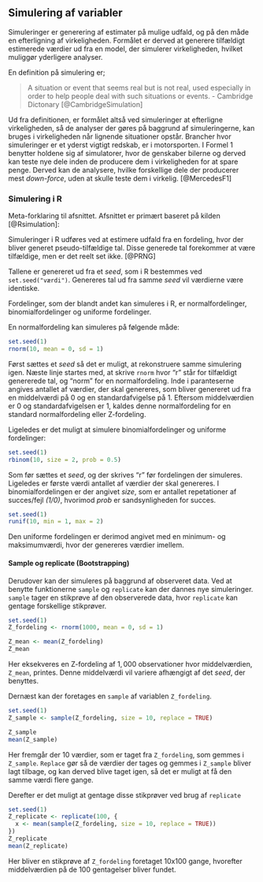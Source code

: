 ## Simulering af variabler
 
Simuleringer er generering af estimater på mulige udfald, og på den måde en efterligning af virkeligheden. Formålet er derved at generere tilfældigt estimerede værdier ud fra en model, der simulerer virkeligheden, hvilket muliggør yderligere analyser.

En definition på simulering er;

>A situation or event that seems real but is not real, used especially in order to help people deal with such situations or events. - Cambridge Dictonary [@CambridgeSimulation]

Ud fra definitionen, er formålet altså ved simuleringer at efterligne virkeligheden, så de analyser der gøres på baggrund af simuleringerne, kan bruges i virkeligheden når lignende situationer opstår.
Brancher hvor simuleringer er et yderst vigtigt redskab, er i motorsporten. I Formel 1 benytter holdene sig af simulatorer, hvor de genskaber bilerne og derved kan teste nye dele inden de producere dem i virkeligheden for at spare penge. Derved kan de analysere, hvilke forskellige dele der producerer mest _down-force_, uden at skulle teste dem i virkelig. [@MercedesF1]


### Simulering i R
Meta-forklaring til afsnittet. Afsnittet er primært baseret på kilden [@Rsimulation]:

Simuleringer i R udføres ved at estimere udfald fra en fordeling, hvor der bliver generet pseudo-tilfældige tal.
Disse generede tal forekommer at være tilfældige, men er det reelt set ikke. [@PRNG]

Tallene er genereret ud fra et _seed_, som i R bestemmes ved ```set.seed("værdi")```. Genereres tal ud fra samme _seed_ vil værdierne være identiske.

Fordelinger, som der blandt andet kan simuleres i R, er normalfordelinger, binomialfordelinger og uniforme fordelinger.

En normalfordeling kan simuleres på følgende måde:
```r
set.seed(1)
rnorm(10, mean = 0, sd = 1)
```

Først sættes et _seed_ så det er muligt, at rekonstruere samme simulering igen. Næste linje startes med, at skrive ```rnorm``` hvor "r" står for tilfældigt genererede tal, og "norm" for en normalfordeling. Inde i paranteserne angives antallet af værdier, der skal genereres, som bliver genereret ud fra en middelværdi på $0$ og en standardafvigelse på $1$. Eftersom middelværdien er $0$ og standardafvigelsen er $1$, kaldes denne normalfordeling for en standard normalfordeling eller Z-fordeling.

Ligeledes er det muligt at simulere binomialfordelinger og uniforme fordelinger:
```r
set.seed(1)
rbinom(10, size = 2, prob = 0.5)
```

Som før sættes et _seed_, og der skrives "r" før fordelingen der simuleres. Ligeledes er første værdi antallet af værdier der skal genereres. I binomialfordelingen er der angivet _size_, som er antallet repetationer af succes/fejl _(1/0)_, hvorimod _prob_ er sandsynligheden for succes.

```r
set.seed(1)
runif(10, min = 1, max = 2)
```

Den uniforme fordelingen er derimod angivet med en minimum- og maksimumværdi, hvor der genereres værdier imellem.

#### Sample og replicate (Bootstrapping)

Derudover kan der simuleres på baggrund af observeret data. Ved at benytte funktionerne ```sample``` og ```replicate``` kan der dannes nye simuleringer. ```sample``` tager en stikprøve af den observerede data, hvor ```replicate``` kan gentage forskellige stikprøver.
```r
set.seed(1)
Z_fordeling <- rnorm(1000, mean = 0, sd = 1)

Z_mean <- mean(Z_fordeling)
Z_mean
```
Her eksekveres en Z-fordeling af $1,000$ observationer hvor middelværdien, ```Z_mean```, printes. Denne middelværdi vil variere afhængigt af det _seed_, der benyttes.

Dernæst kan der foretages en ```sample``` af variablen ```Z_fordeling```.

```r
set.seed(1)
Z_sample <- sample(Z_fordeling, size = 10, replace = TRUE)

Z_sample
mean(Z_sample)
```
Her fremgår der $10$ værdier, som er taget fra ```Z_fordeling```, som gemmes i ```Z_sample```. ```Replace``` gør så de værdier der tages og gemmes i ```Z_sample``` bliver lagt tilbage, og kan derved blive taget igen, så det er muligt at få den samme værdi flere gange.

Derefter er det muligt at gentage disse stikprøver ved brug af ```replicate```
```r
set.seed(1)
Z_replicate <- replicate(100, {
  x <- mean(sample(Z_fordeling, size = 10, replace = TRUE))
})
Z_replicate
mean(Z_replicate)
```
Her bliver en stikprøve af ```Z_fordeling``` foretaget $10$x$100$ gange, hvorefter middelværdien på de $100$ gentagelser bliver fundet.

<!-- Det med at tage et stort antal stikprøver af nogle observationer er også kaldet bootstrapping, hvilket forklares i FIXME [REFERER TIL BOOTSTRAP] (Tror ikke det er præcis nok forklaring af bootstrapping -christian)-->
